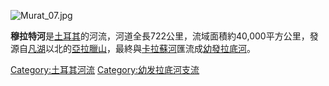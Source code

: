 [[Image:Murat_07.jpg|thumb]]
{{coord|39|24|N|43|45|E |region:TR_type:river |display=title}}

'''穆拉特河'''是[[土耳其|土耳其]]的河流，河道全長722公里，流域面積約40,000平方公里，發源自[[凡湖|凡湖]]以北的[[亞拉臘山|亞拉臘山]]，最終與[[卡拉蘇河|卡拉蘇河]]匯流成[[幼發拉底河|幼發拉底河]]。

{{Turkey-geo-stub}}
[[Category:土耳其河流|Category:土耳其河流]]
[[Category:幼发拉底河支流|Category:幼发拉底河支流]]